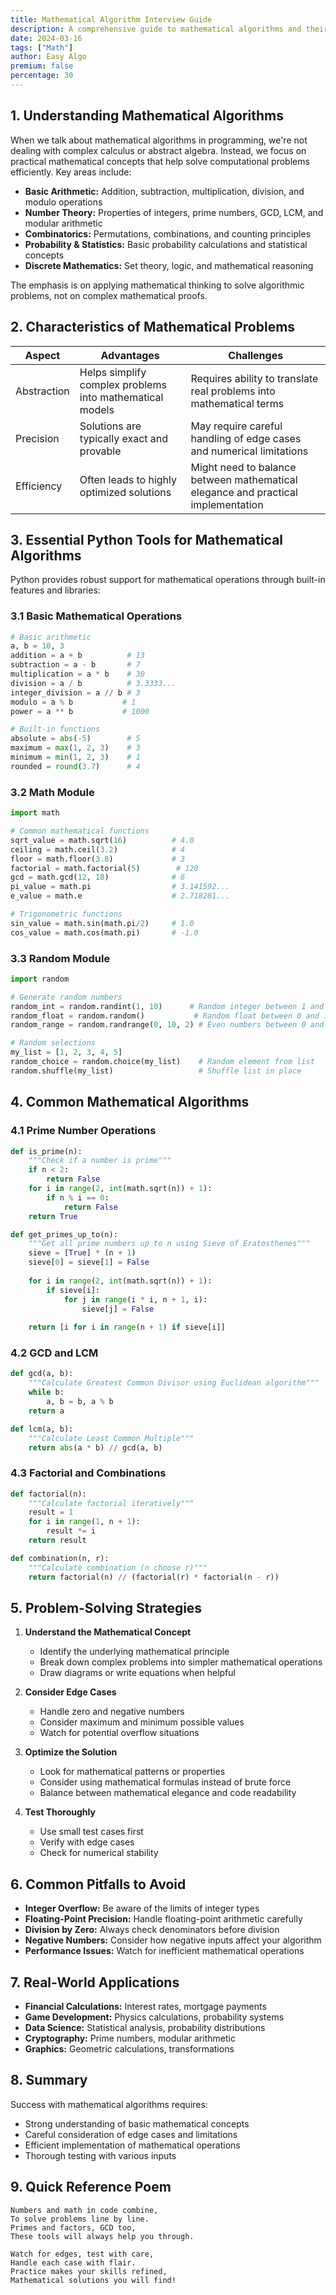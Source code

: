 ```yaml
---
title: Mathematical Algorithm Interview Guide
description: A comprehensive guide to mathematical algorithms and their solutions
date: 2024-03-16
tags: ["Math"]
author: Easy Algo
premium: false
percentage: 30
---
```


## 1. Understanding Mathematical Algorithms

When we talk about mathematical algorithms in programming, we're not dealing with complex calculus or abstract algebra. Instead, we focus on practical mathematical concepts that help solve computational problems efficiently. Key areas include:

*   **Basic Arithmetic:** Addition, subtraction, multiplication, division, and modulo operations
*   **Number Theory:** Properties of integers, prime numbers, GCD, LCM, and modular arithmetic
*   **Combinatorics:** Permutations, combinations, and counting principles
*   **Probability & Statistics:** Basic probability calculations and statistical concepts
*   **Discrete Mathematics:** Set theory, logic, and mathematical reasoning

The emphasis is on applying mathematical thinking to solve algorithmic problems, not on complex mathematical proofs.

## 2. Characteristics of Mathematical Problems

| Aspect | Advantages | Challenges |
|--------|------------|------------|
| Abstraction | Helps simplify complex problems into mathematical models | Requires ability to translate real problems into mathematical terms |
| Precision | Solutions are typically exact and provable | May require careful handling of edge cases and numerical limitations |
| Efficiency | Often leads to highly optimized solutions | Might need to balance between mathematical elegance and practical implementation |

## 3. Essential Python Tools for Mathematical Algorithms

Python provides robust support for mathematical operations through built-in features and libraries:

### 3.1 Basic Mathematical Operations

```python
# Basic arithmetic
a, b = 10, 3
addition = a + b          # 13
subtraction = a - b       # 7
multiplication = a * b    # 30
division = a / b          # 3.3333...
integer_division = a // b # 3
modulo = a % b           # 1
power = a ** b           # 1000

# Built-in functions
absolute = abs(-5)        # 5
maximum = max(1, 2, 3)    # 3
minimum = min(1, 2, 3)    # 1
rounded = round(3.7)      # 4
```

### 3.2 Math Module

```python
import math

# Common mathematical functions
sqrt_value = math.sqrt(16)          # 4.0
ceiling = math.ceil(3.2)            # 4
floor = math.floor(3.8)             # 3
factorial = math.factorial(5)        # 120
gcd = math.gcd(12, 18)              # 6
pi_value = math.pi                  # 3.141592...
e_value = math.e                    # 2.718281...

# Trigonometric functions
sin_value = math.sin(math.pi/2)     # 1.0
cos_value = math.cos(math.pi)       # -1.0
```

### 3.3 Random Module

```python
import random

# Generate random numbers
random_int = random.randint(1, 10)      # Random integer between 1 and 10
random_float = random.random()           # Random float between 0 and 1
random_range = random.randrange(0, 10, 2) # Even numbers between 0 and 10

# Random selections
my_list = [1, 2, 3, 4, 5]
random_choice = random.choice(my_list)    # Random element from list
random.shuffle(my_list)                   # Shuffle list in place
```

## 4. Common Mathematical Algorithms

### 4.1 Prime Number Operations

```python
def is_prime(n):
    """Check if a number is prime"""
    if n < 2:
        return False
    for i in range(2, int(math.sqrt(n)) + 1):
        if n % i == 0:
            return False
    return True

def get_primes_up_to(n):
    """Get all prime numbers up to n using Sieve of Eratosthenes"""
    sieve = [True] * (n + 1)
    sieve[0] = sieve[1] = False
    
    for i in range(2, int(math.sqrt(n)) + 1):
        if sieve[i]:
            for j in range(i * i, n + 1, i):
                sieve[j] = False
                
    return [i for i in range(n + 1) if sieve[i]]
```

### 4.2 GCD and LCM

```python
def gcd(a, b):
    """Calculate Greatest Common Divisor using Euclidean algorithm"""
    while b:
        a, b = b, a % b
    return a

def lcm(a, b):
    """Calculate Least Common Multiple"""
    return abs(a * b) // gcd(a, b)
```

### 4.3 Factorial and Combinations

```python
def factorial(n):
    """Calculate factorial iteratively"""
    result = 1
    for i in range(1, n + 1):
        result *= i
    return result

def combination(n, r):
    """Calculate combination (n choose r)"""
    return factorial(n) // (factorial(r) * factorial(n - r))
```

## 5. Problem-Solving Strategies

1. **Understand the Mathematical Concept**
   - Identify the underlying mathematical principle
   - Break down complex problems into simpler mathematical operations
   - Draw diagrams or write equations when helpful

2. **Consider Edge Cases**
   - Handle zero and negative numbers
   - Consider maximum and minimum possible values
   - Watch for potential overflow situations

3. **Optimize the Solution**
   - Look for mathematical patterns or properties
   - Consider using mathematical formulas instead of brute force
   - Balance between mathematical elegance and code readability

4. **Test Thoroughly**
   - Use small test cases first
   - Verify with edge cases
   - Check for numerical stability

## 6. Common Pitfalls to Avoid

*   **Integer Overflow:** Be aware of the limits of integer types
*   **Floating-Point Precision:** Handle floating-point arithmetic carefully
*   **Division by Zero:** Always check denominators before division
*   **Negative Numbers:** Consider how negative inputs affect your algorithm
*   **Performance Issues:** Watch for inefficient mathematical operations

## 7. Real-World Applications

*   **Financial Calculations:** Interest rates, mortgage payments
*   **Game Development:** Physics calculations, probability systems
*   **Data Science:** Statistical analysis, probability distributions
*   **Cryptography:** Prime numbers, modular arithmetic
*   **Graphics:** Geometric calculations, transformations

## 8. Summary

Success with mathematical algorithms requires:

*   Strong understanding of basic mathematical concepts
*   Careful consideration of edge cases and limitations
*   Efficient implementation of mathematical operations
*   Thorough testing with various inputs

## 9. Quick Reference Poem

```
Numbers and math in code combine,
To solve problems line by line.
Primes and factors, GCD too,
These tools will always help you through.

Watch for edges, test with care,
Handle each case with flair.
Practice makes your skills refined,
Mathematical solutions you will find!
```